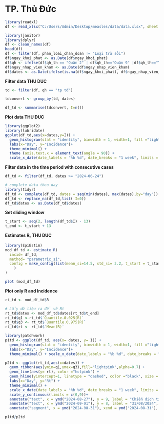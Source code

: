 # TP. Thủ Đức

```r
library(readxl)
df <- read_xlsx("C:/Users/Admin/Desktop/measles/data/data.xlsx", sheet = "data")

library(janitor)
library(dplyr)
df <- clean_names(df)
head(df)
df <- filter(df, phan_loai_chan_doan != "Loại trừ sởi")
df$ngay_khoi_phat <- as.Date(df$ngay_khoi_phat)
df$qh <- ifelse(df$qh_th == "Quận 2" | df$qh_th=="Quận 9" |df$qh_th=="Thủ Đức","tp tđ",df$qh_th)
df$ngay_nhap_vien_kham <- as.Date(df$ngay_nhap_vien_kham)
df$dates <- as.Date(ifelse(is.na(df$ngay_khoi_phat), df$ngay_nhap_vien_kham,df$ngay_khoi_phat))
```

**Filter data THU DUC**

```r
td <- filter(df, qh == "tp tđ")

tdconvert <- group_by(td, dates)

df_td <- summarise(tdconvert, I=n())
```

**Plot data THU DUC**

```r
library(ggplot2)
library(lubridate)
ggplot(df_td,aes(x=dates,y=I)) +
  geom_histogram(stat = "identity", binwidth = 1, width=1, fill ="lightpink", color= "black") +
  labs(x="Day", y="Incidence")+
  theme_minimal() +
  theme (axis.text.x = element_text(angle = 90)) +
  scale_x_date(date_labels = "%b %d", date_breaks = "1 week", limits = c(ymd("2024-05-30"),ymd("2024-09-14")))
```

**Filter data in** **the time period with consecutive cases**

```r
df_td <- filter(df_td, dates >= "2024-06-24")

# complete data theo day
library(tidyr)
df_td <- complete(df_td, dates = seq(min(dates), max(dates),by="day"))
df_td <- replace_na(df_td,list( I=0))
df_td$dates <- as.Date(df_td$dates)
```

**Set sliding window**

```r
t_start <- seq(2, length(df_td$I) - 13)
t_end <- t_start + 13
```

**Estimates R~t~** **THU DUC**

```r
library(EpiEstim)
mod_df_td <- estimate_R(
  incid= df_td,
  method= "parametric_si",
  config = make_config(list(mean_si=14.5, std_si= 3.2, t_start = t_start,   t_end = t_end)
    )
)

plot (mod_df_td)
```

**Plot only R and Incidence**

```r
rt_td <- mod_df_td$R

# Lấy dữ liệu ra để vẽ Rt
rt_td$dates <- mod_df_td$dates[rt_td$t_end]
rt_td$q1 <-rt_td$`Quantile.0.025(R)`
rt_td$q3 <- rt_td$`Quantile.0.975(R)`
rt_td$rt <- rt_td$`Mean(R)`
```

```r
library(patchwork)
p1td <- ggplot(df_td, aes(x= dates, y= I)) +
  geom_histogram(stat = "identity", binwidth = 1, width=1, fill ="lightpink", color= "black") +
  labs(x="Day", y="Incidence")+
  theme_minimal() + scale_x_date(date_labels = "%b %d", date_breaks = "1 week", limits = c(ymd("2024-06-20"),ymd("2024-09-14")))

p2td <- ggplot(rt_td,aes(x=dates)) +
  geom_ribbon(aes(ymin=q1,ymax=q3),fill="lightpink",alpha=0.7) +
  geom_line(aes(y= rt), color ="hotpink") +
  geom_hline(yintercept=1, linetype = "dashed", color ="black", size = 1) +
  labs(x="Day", y="Rt") +
  theme_minimal() + 
  scale_x_date(date_labels = "%b %d", date_breaks = "1 week", limits = c(ymd("2024-06-20"),ymd("2024-09-14"))) +
  scale_y_continuous(limits = c(0,9))+
  annotate("text", x = ymd("2024-08-27"), y = 9, label = "Chiến dịch tiêm MR", size = 5, hjust = 0.2, color = "red" ) +
  annotate("text", x = ymd("2024-09-01"), y = 8, label = "31/08/2024", size = 5, hjust = 0.4, color = "red") +
  annotate("segment", x = ymd("2024-08-31"), xend = ymd("2024-08-31"), y = 8, yend = 4, arrow = arrow(type = "closed", length = unit(0.2, "cm")), color = "hotpink")

p1td/p2td
```

